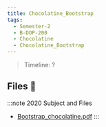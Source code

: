 ```yaml
---
title: Chocolatine_Bootstrap
tags:
  - Semester-2
  - B-DOP-200
  - Chocolatine
  - Chocolatine_Bootstrap
---
```

> Timeline: ?


## Files 📂

:::note 2020 Subject and Files
- [Bootstrap_chocolatine.pdf](https://github.com/Studio-17/Epitech-Subjects/raw/main/Semester-2/B-DOP-200/Chocolatine/Chocolatine_Bootstrap/Bootstrap_chocolatine.pdf)
:::


